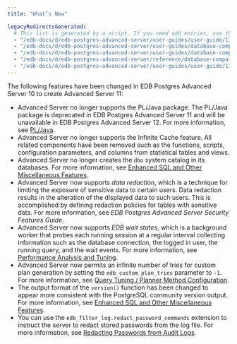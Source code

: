 ```yaml
---
title: "What’s New"

legacyRedirectsGenerated:
  # This list is generated by a script. If you need add entries, use the `legacyRedirects` key.
  - "/edb-docs/d/edb-postgres-advanced-server/user-guides/user-guide/11/EDB_Postgres_Advanced_Server_Guide.1.03.html"
  - "/edb-docs/d/edb-postgres-advanced-server/user-guides/database-compatibility-for-oracle-developers-guide/11/Database_Compatibility_for_Oracle_Developers_Guide.1.003.html"
  - "/edb-docs/d/edb-postgres-advanced-server/user-guides/database-compatibility-for-oracle-developers-built-in-package-guide/11/Database_Compatibility_for_Oracle_Developers_Built-in_Package_Guide.1.03.html"
  - "/edb-docs/d/edb-postgres-advanced-server/reference/database-compatibility-for-oracle-developers-reference-guide/11/Database_Compatibility_for_Oracle_Developers_Reference_Guide.1.003.html"
  - "/edb-docs/d/edb-postgres-advanced-server/user-guides/user-guide/11/EDB_Postgres_Advanced_Server_Guide.1.003.html"
---
```


The following features have been changed in EDB Postgres Advanced Server 10 to create Advanced Server 11:

-   Advanced Server no longer supports the PL/Java package. The PL/Java package is deprecated in EDB Postgres Advanced Server 11 and will be unavailable in EDB Postgres Advanced Server 12. For more information, see [PL/Java](../15_pl_java/#pl_java). 
-   Advanced Server no longer supports the Infinite Cache feature. All related components have been removed such as the functions, scripts, configuration parameters, and columns from statistical tables and views.
-   Advanced Server no longer creates the `dbo` system catalog in its databases. For more information, see [Enhanced SQL and Other Miscellaneous Features](../16_enhanced_sql_and_other_misc_features/#sql_server_dbo_schema).
-   Advanced Server now supports *data redaction*, which is a technique for limiting the exposure of sensitive data to certain users. Data redaction results in the alteration of the displayed data to such users. This is accomplished by defining redaction policies for tables with sensitive data. For more information, see *EDB Postgres Advanced Server Security Features Guide*.
-   Advanced Server now supports *EDB wait states*, which is a background worker that probes each running session at a regular interval collecting information such as the database connection, the logged in user, the running query, and the wait events. For more information, see [Performance Analysis and Tuning](../13_performance_analysis_and_tuning/#edb_wait_states).
-   Advanced Server now permits an infinite number of tries for custom plan generation by setting the `edb_custom_plan_tries` parameter to `-1`. For more information, see [Query Tuning / Planner Method Configuration](../03_database_administration/01_configuration_parameters/03_configuration_parameters_by_functionality/05_query_tuning_planner_method_configuration/#edb_custom_plan_tries).
-   The output format of the `version()` function has been changed to appear more consistent with the PostgreSQL community version output. For more information, see [Enhanced SQL and Other Miscellaneous Features](../16_enhanced_sql_and_other_misc_features/#output_of_function_version).
-   You can use the `edb_filter_log.redact_password_commands` extension to instruct the server to redact stored passwords from the log file. For more information, see [Redacting Passwords from Audit Logs](../03_database_administration/05_edb_audit_logging/07_redacting_passwords_from_audit_logs/#redacting_passwords_from_audit_logs).


